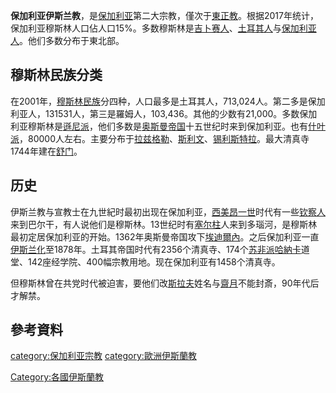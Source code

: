 {{Unreferenced|time=2019-08-04T00:46:16+00:00}}
'''保加利亚伊斯兰教'''，是[[保加利亚|保加利亚]]第二大宗教，僅次于[[東正教|東正教]]。根据2017年统计，保加利亚穆斯林人口佔人口15%。多数穆斯林是[[吉卜赛人|吉卜赛人]]、[[保加利亞的土耳其人|土耳其人]]与[[保加利亚人|保加利亚人]]。他们多数分布于東北部。

==穆斯林民族分类==
在2001年，[[穆斯林民族|穆斯林民族]]分四种，人口最多是土耳其人，713,024人。第二多是保加利亚人，131531人，第三是羅姆人，103,436。其他的少数有21,000。多数保加利亚穆斯林是[[遜尼派|遜尼派]]，他们多数是[[奥斯曼帝国|奥斯曼帝国]]十五世纪时来到保加利亚。也有[[什叶派|什叶派]]，80000人左右。主要分布于[[拉兹格勒|拉兹格勒]]、[[斯利文|斯利文]]、[[锡利斯特拉|锡利斯特拉]]。最大清真寺1744年建在[[舒门|舒门]]。

==历史==
伊斯兰教与宣教士在九世紀时最初出现在保加利亚，[[西美昂一世|西美昂一世]]时代有一些[[钦察人|钦察人]]来到巴尔干，有人说他们是穆斯林。13世纪时有[[塞尔柱|塞尔柱]]人来到多瑙河，是穆斯林最初定居保加利亚的开始。1362年奥斯曼帝国攻下[[埃迪爾內|埃迪爾內]]。之后保加利亚一直[[伊斯兰化|伊斯兰化]]至1878年。土耳其帝国时代有2356个清真寺、174个[[苏非派|苏非派]][[哈納卡|哈納卡]]道堂、142座经学院、400幅宗教用地。现在保加利亚有1458个清真寺。

但穆斯林曾在共党时代被迫害，要他们改[[斯拉夫|斯拉夫]]姓名与[[齋月|齋月]]不能封斎，90年代后才解禁。

== 參考資料 ==
{{reflist}}

{{歐洲伊斯蘭教}}

[[category:保加利亚宗教|category:保加利亚宗教]]
[[Category:各國伊斯蘭教|Category:各國伊斯蘭教]]
[[category:歐洲伊斯蘭教|category:歐洲伊斯蘭教]]


{{Islam-stub}}